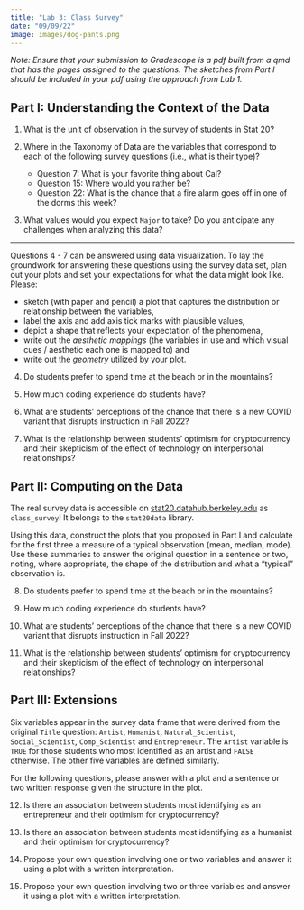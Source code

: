 ```yaml
---
title: "Lab 3: Class Survey"
date: "09/09/22"
image: images/dog-pants.png
---
```


*Note: Ensure that your submission to Gradescope is a pdf built from a qmd that has the pages assigned to the questions. The sketches from Part I should be included in your pdf using the approach from Lab 1.*

## Part I: Understanding the Context of the Data

1. What is the unit of observation in the survey of students in Stat 20?

2. Where in the Taxonomy of Data are the variables that correspond to each of the following survey questions (i.e., what is their type)?
   - Question 7: What is your favorite thing about Cal?
   - Question 15: Where would you rather be?
   - Question 22: What is the chance that a fire alarm goes off in one of the dorms this week? 

3. What values would you expect `Major` to take? Do you anticipate any challenges when analyzing this data?

-----------

Questions 4 - 7 can be answered using data visualization. To lay the groundwork for answering these questions using the survey data set, plan out your plots and set your expectations for what the data might look like. Please:

- sketch (with paper and pencil) a plot that captures the distribution or relationship between the variables,
- label the axis and add axis tick marks with plausible values,
- depict a shape that reflects your expectation of the phenomena,
- write out the *aesthetic mappings* (the variables in use and which visual cues / aesthetic each one is mapped to) and
- write out the *geometry* utilized by your plot.
  
4. Do students prefer to spend time at the beach or in the mountains?

5. How much coding experience do students have?

6. What are students' perceptions of the chance that there is a new COVID variant that disrupts instruction in Fall 2022?

7. What is the relationship between students' optimism for cryptocurrency and their skepticism of the effect of technology on interpersonal relationships?


## Part II: Computing on the Data

The real survey data is accessible on [stat20.datahub.berkeley.edu](stat20.datahub.berkeley.edu) as `class_survey`! It belongs to the `stat20data` library.

Using this data, construct the plots that you proposed in Part I and calculate for the first three a measure of a typical observation (mean, median, mode). Use these summaries to answer the original question in a sentence or two, noting, where appropriate, the shape of the distribution and what a "typical" observation is.

8. Do students prefer to spend time at the beach or in the mountains?

9. How much coding experience do students have?

10. What are students' perceptions of the chance that there is a new COVID variant that disrupts instruction in Fall 2022?

11. What is the relationship between students' optimism for cryptocurrency and their skepticism of the effect of technology on interpersonal relationships?


## Part III: Extensions

Six variables appear in the survey data frame that were derived from the original `Title` question: `Artist`, `Humanist`, `Natural_Scientist`, `Social_Scientist`, `Comp_Scientist` and `Entrepreneur`. The `Artist` variable is `TRUE` for those students who most identified as an artist and `FALSE` otherwise. The other five variables are defined similarly.

For the following questions, please answer with a plot and a sentence or two written response given the structure in the plot.

12. Is there an association between students most identifying as an entrepreneur and their optimism for cryptocurrency?

13. Is there an association between students most identifying as a humanist and their optimism for cryptocurrency?

14. Propose your own question involving one or two variables and answer it using a plot with a written interpretation.

15. Propose your own question involving two or three variables and answer it using a plot with a written interpretation.
